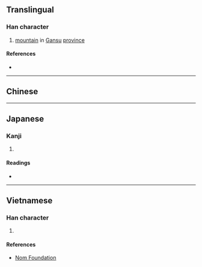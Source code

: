 {{character info/new}}
==Translingual==

===Han character===
{{Han char|rn=46|rad=山|as=06|sn=9|four=|canj=UBMR,XUBMR|ids=⿱山同}}

# [[mountain]] in [[Gansu]] [[province]]

====References====
* {{Han ref|kx=0311.050|dkj=08039|hdz=10770.110|uh=5CDD|ud=23773}}

----

==Chinese==
{{zh-see|峒|v}}
----

==Japanese==

===Kanji===
{{ja-kanji|grade=|rs=山06}}

# {{defn|lang=ja|sort=山06}}

====Readings====
* {{ja-readings|on=[[とう]] (tō), [[ず]] (zu)|kun=[[えびす]] (ebisu)}}
----

==Vietnamese==

===Han character===
{{vi-readings|rs=山06|hanviet=[[động]], [[đỗng]]}}

# {{defn|lang=vi|sort=山06}}

====References====
* [http://nomfoundation.org/common/nom_details.php?codepoint=5cdd Nom Foundation]